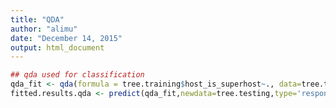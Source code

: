 ```yaml
---
title: "QDA"
author: "alimu"
date: "December 14, 2015"
output: html_document
---
```

```r
## qda used for classification
qda_fit <- qda(formula = tree.training$host_is_superhost~., data=tree.training, na.action="na.omit")
fitted.results.qda <- predict(qda_fit,newdata=tree.testing,type='response')
```
